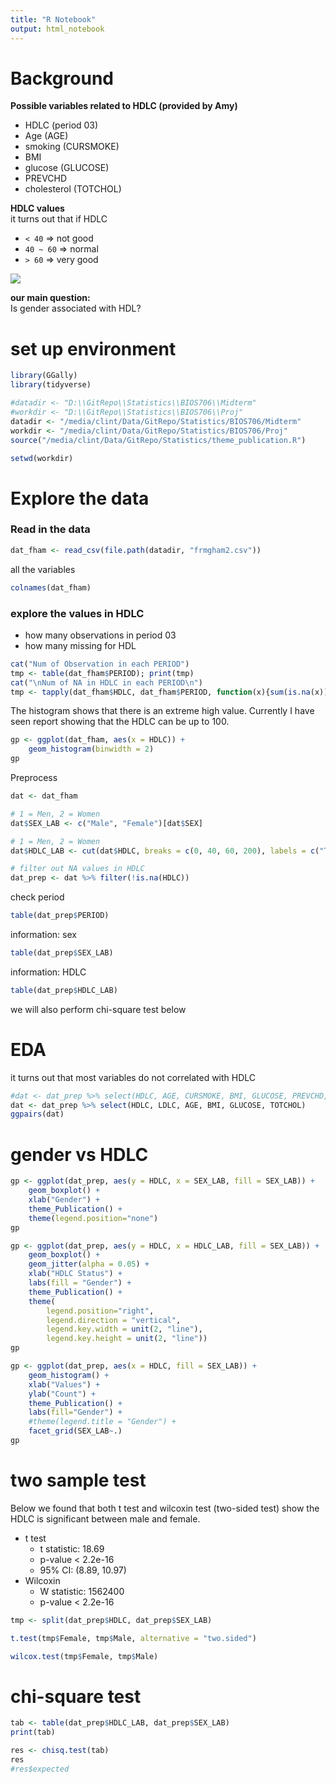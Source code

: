 ```yaml
---
title: "R Notebook"
output: html_notebook
---
```

# Background

**Possible variables related to HDLC (provided by Amy)**

- HDLC (period 03)
- Age (AGE)
- smoking (CURSMOKE)
- BMI
- glucose (GLUCOSE)
- PREVCHD
- cholesterol (TOTCHOL)

**HDLC values**  
it turns out that if HDLC 

- `< 40` => not good
- `40 ~ 60` => normal
- `> 60` => very good

![](https://i1.wp.com/www.cholesterolratios.com/wp-content/uploads/2017/06/cholesterol-levels-chart-OFFICIAL2.jpg?resize=840%2C439&ssl=1)
<br/>

**our main question:**  
Is gender associated with HDL?

# set up environment
```r
library(GGally)
library(tidyverse)

```


```r
#datadir <- "D:\\GitRepo\\Statistics\\BIOS706\\Midterm"
#workdir <- "D:\\GitRepo\\Statistics\\BIOS706\\Proj"
datadir <- "/media/clint/Data/GitRepo/Statistics/BIOS706/Midterm"
workdir <- "/media/clint/Data/GitRepo/Statistics/BIOS706/Proj"
source("/media/clint/Data/GitRepo/Statistics/theme_publication.R")

setwd(workdir)
```

# Explore the data
### Read in the data
```r
dat_fham <- read_csv(file.path(datadir, "frmgham2.csv"))
```

all the variables
```r
colnames(dat_fham)
```

### explore the values in HDLC

- how many observations in period 03
- how many missing for HDL
```r
cat("Num of Observation in each PERIOD")
tmp <- table(dat_fham$PERIOD); print(tmp)
cat("\nNum of NA in HDLC in each PERIOD\n")
tmp <- tapply(dat_fham$HDLC, dat_fham$PERIOD, function(x){sum(is.na(x))}); print(tmp)
```


The histogram shows that there is an extreme high value. Currently I have seen report showing that the HDLC can be up to 100. 
```r
gp <- ggplot(dat_fham, aes(x = HDLC)) + 
    geom_histogram(binwidth = 2)
gp
```

Preprocess
```r
dat <- dat_fham

# 1 = Men, 2 = Women
dat$SEX_LAB <- c("Male", "Female")[dat$SEX]

# 1 = Men, 2 = Women
dat$HDLC_LAB <- cut(dat$HDLC, breaks = c(0, 40, 60, 200), labels = c("Too Low", "Normal", "High"))

# filter out NA values in HDLC
dat_prep <- dat %>% filter(!is.na(HDLC))
```

check period
```r
table(dat_prep$PERIOD)
```

information: sex
```r
table(dat_prep$SEX_LAB)
```

information: HDLC
```r
table(dat_prep$HDLC_LAB)
```

we will also perform chi-square test below

# EDA

it turns out that most variables do not correlated with HDLC
```r
#dat <- dat_prep %>% select(HDLC, AGE, CURSMOKE, BMI, GLUCOSE, PREVCHD, TOTCHOL)
dat <- dat_prep %>% select(HDLC, LDLC, AGE, BMI, GLUCOSE, TOTCHOL)
ggpairs(dat)
```

# gender vs HDLC

```r
gp <- ggplot(dat_prep, aes(y = HDLC, x = SEX_LAB, fill = SEX_LAB)) +
    geom_boxplot() +
    xlab("Gender") +
    theme_Publication() + 
    theme(legend.position="none")
gp
```

```r
gp <- ggplot(dat_prep, aes(y = HDLC, x = HDLC_LAB, fill = SEX_LAB)) +
    geom_boxplot() +
    geom_jitter(alpha = 0.05) +
    xlab("HDLC Status") +
    labs(fill = "Gender") +
    theme_Publication() +
    theme(
        legend.position="right", 
        legend.direction = "vertical",
        legend.key.width = unit(2, "line"),
        legend.key.height = unit(2, "line"))
gp
```


```r
gp <- ggplot(dat_prep, aes(x = HDLC, fill = SEX_LAB)) +
    geom_histogram() +
    xlab("Values") +
    ylab("Count") +
    theme_Publication() +
    labs(fill="Gender") +
    #theme(legend.title = "Gender") +
    facet_grid(SEX_LAB~.)
gp

```


# two sample test
Below we found that both t test and wilcoxin test (two-sided test) show the HDLC is significant between male and female.

- t test
    - t statistic: 18.69
    - p-value < 2.2e-16
    - 95% CI: (8.89, 10.97)
- Wilcoxin
    - W statistic: 1562400
    - p-value < 2.2e-16
    

```r
tmp <- split(dat_prep$HDLC, dat_prep$SEX_LAB)
```

```r
t.test(tmp$Female, tmp$Male, alternative = "two.sided")
```

```r
wilcox.test(tmp$Female, tmp$Male)
```

# chi-square test
```r
tab <- table(dat_prep$HDLC_LAB, dat_prep$SEX_LAB)
print(tab)
```

```r
res <- chisq.test(tab)
res
#res$expected
```


